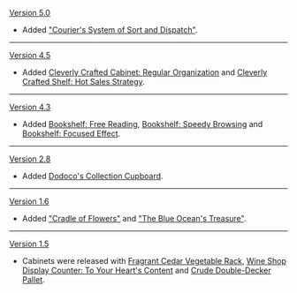 {{Change History/Header}}
[[Version 5.0]]
* Added [["Courier's System of Sort and Dispatch"]].
----
[[Version 4.5]]
* Added [[Cleverly Crafted Cabinet: Regular Organization]] and [[Cleverly Crafted Shelf: Hot Sales Strategy]].
----
[[Version 4.3]]
* Added [[Bookshelf: Free Reading]], [[Bookshelf: Speedy Browsing]] and [[Bookshelf: Focused Effect]].
----
[[Version 2.8]]
* Added [[Dodoco's Collection Cupboard]].
----
[[Version 1.6]]
* Added [["Cradle of Flowers"]] and [["The Blue Ocean's Treasure"]].
----
[[Version 1.5]]
* Cabinets were released with [[Fragrant Cedar Vegetable Rack]], [[Wine Shop Display Counter: To Your Heart's Content]] and [[Crude Double-Decker Pallet]].